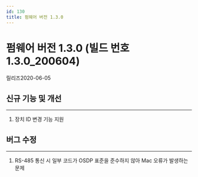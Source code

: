```yaml
---
id: 130
title: 펌웨어 버전 1.3.0
---
```


# 펌웨어 버전 1.3.0 (빌드 번호 1.3.0_200604)

릴리즈<Separator/>2020-06-05


## 신규 기능 및 개선

---

1. 장치 ID 변경 기능 지원


## 버그 수정

---

<BugLists>

1. RS-485 통신 시 일부 코드가 OSDP 표준을 준수하지 않아 Mac 오류가 발생하는 문제

</BugLists>